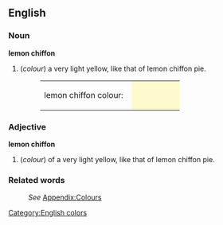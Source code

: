 ==English==

===Noun===
'''lemon chiffon'''
#(''colour'') a very light yellow, like that of lemon chiffon pie.
#:<table><tr><td>lemon chiffon colour: &nbsp;</td><td bgcolor="#FFFACD" width="80">&nbsp; </td></tr></table>

===Adjective===
'''lemon chiffon'''
#(''colour'') of a very light yellow, like that of lemon chiffon pie.

===Related words===
:''See'' [[Wiktionary_Appendix:Colours|Appendix:Colours]]

[[Category:English colors]]